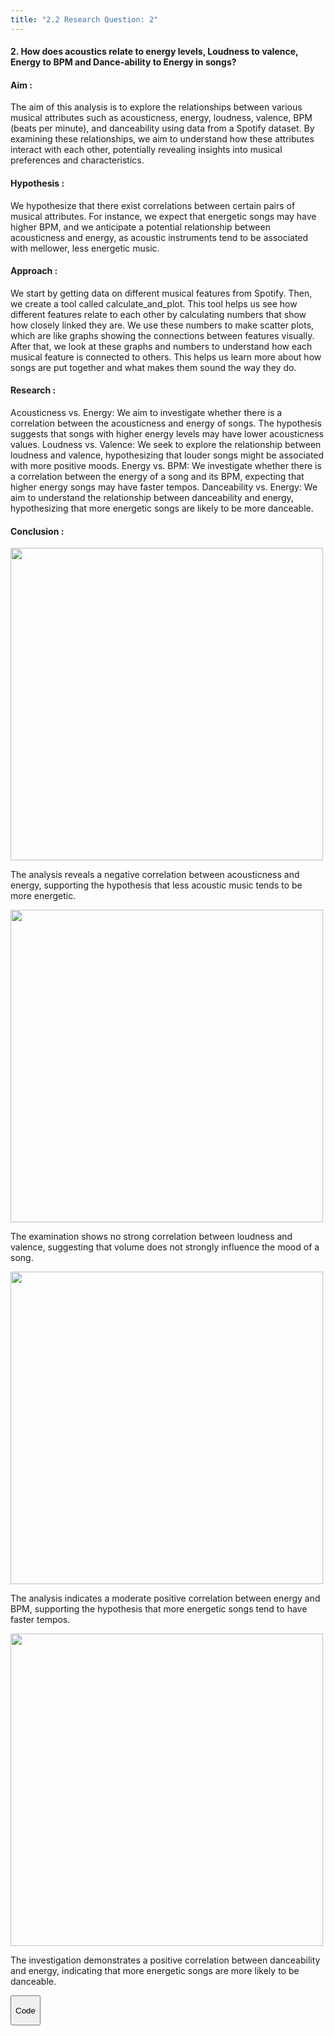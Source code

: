 ---
title: "2.2 Research Question: 2"
---

#### **2. How does acoustics relate to energy levels, Loudness to valence, Energy to BPM and Dance-ability to Energy in songs?**

#### **Aim :**

The aim of this analysis is to explore the relationships between various musical attributes such as acousticness, energy, loudness, valence, BPM (beats per minute), and danceability using data from a Spotify dataset. By examining these relationships, we aim to understand how these attributes interact with each other, potentially revealing insights into musical preferences and characteristics.

#### **Hypothesis :**

We hypothesize that there exist correlations between certain pairs of musical attributes. For instance, we expect that energetic songs may have higher BPM, and we anticipate a potential relationship between acousticness and energy, as acoustic instruments tend to be associated with mellower, less energetic music.

#### **Approach :**

We start by getting data on different musical features from Spotify. Then, we create a tool called calculate_and_plot. This tool helps us see how different features relate to each other by calculating numbers that show how closely linked they are. We use these numbers to make scatter plots, which are like graphs showing the connections between features visually. After that, we look at these graphs and numbers to understand how each musical feature is connected to others. This helps us learn more about how songs are put together and what makes them sound the way they do.

#### **Research :**

Acousticness vs. Energy: We aim to investigate whether there is a correlation between the acousticness and energy of songs. The hypothesis suggests that songs with higher energy levels may have lower acousticness values. Loudness vs. Valence: We seek to explore the relationship between loudness and valence, hypothesizing that louder songs might be associated with more positive moods. Energy vs. BPM: We investigate whether there is a correlation between the energy of a song and its BPM, expecting that higher energy songs may have faster tempos. Danceability vs. Energy: We aim to understand the relationship between danceability and energy, hypothesizing that more energetic songs are likely to be more danceable.

#### **Conclusion :**

![](Rplot011.jpeg){width="500"}

The analysis reveals a negative correlation between acousticness and energy, supporting the hypothesis that less acoustic music tends to be more energetic.

![](Rplot012.jpeg){width="500"}

The examination shows no strong correlation between loudness and valence, suggesting that volume does not strongly influence the mood of a song.

![](Rplot013.jpeg){width="500"}

The analysis indicates a moderate positive correlation between energy and BPM, supporting the hypothesis that more energetic songs tend to have faster tempos.

![](Rplot014.jpeg){width="500"}

The investigation demonstrates a positive correlation between danceability and energy, indicating that more energetic songs are more likely to be danceable.

<button class="toggle-button" onclick="toggleData()">

Code

</button>

::: {#data .hidden-data}
```{=html}
<pre><code class="language-r">
library(ggplot2)
spotify <- read.csv("D:/Data Analytics/Sem 1/STAT 515/Final Project/updated_dataset.csv")
calculate_and_plot(spotify$Acousticness, spotify$Energy, "Acousticness", "Energy")
calculate_and_plot(spotify$Loudness, spotify$Valence, "Loudness", "Valence")
calculate_and_plot(spotify$Energy, spotify$BPM, "Energy", "BPM")
calculate_and_plot(spotify$Danceability, spotify$Energy, "Danceability", "Energy")

calculate_and_plot <- function(x, y, x_label, y_label) {
  correlation <- cor(x, y)
  print(paste("Correlation coefficient between", x_label, "and", y_label, ":", correlation))
  
  ggplot(data = spotify, aes(x = x, y = y)) +
    geom_point(alpha = 0.5) +
    labs(title = paste("Scatter plot of", x_label, "vs.", y_label),
         x = x_label, y = y_label)
}


  </code></pre>
```
:::

```{=html}
<script>
function toggleData() {
  var dataDiv = document.getElementById("data");
  dataDiv.classList.toggle("hidden-data");
}
</script>
```
```{=html}
<style>
.hidden-data {
  display: none;
}
</style>
```
#### 
